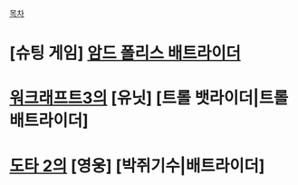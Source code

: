 [[목차]]
= [슈팅 게임] [[암드 폴리스 배트라이더]] =
= [[워크래프트3]]의 [유닛] [트롤 뱃라이더|트롤 배트라이더] =
= [[도타 2]]의 [영웅] [박쥐기수|배트라이더] =
